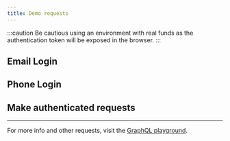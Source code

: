 ```yaml
---
title: Demo requests
---
```



:::caution
Be cautious using an environment with real funds as the authentication token will be exposed in the browser.
:::

## Email Login
<AuthProvider>
  <EmailLoginButton />

  <div style={{ margin: '40px 0' }}></div>

  ## Phone Login

  <PhoneLoginButton />

  <div style={{ margin: '40px 0' }}></div>

  ## Make authenticated requests

  <AuthRequestUsdButton />

  <AuthRequestBtcButton />

</AuthProvider>

---

For more info and other requests, visit the [GraphQL playground](https://api.staging.galoy.io/graphql).
